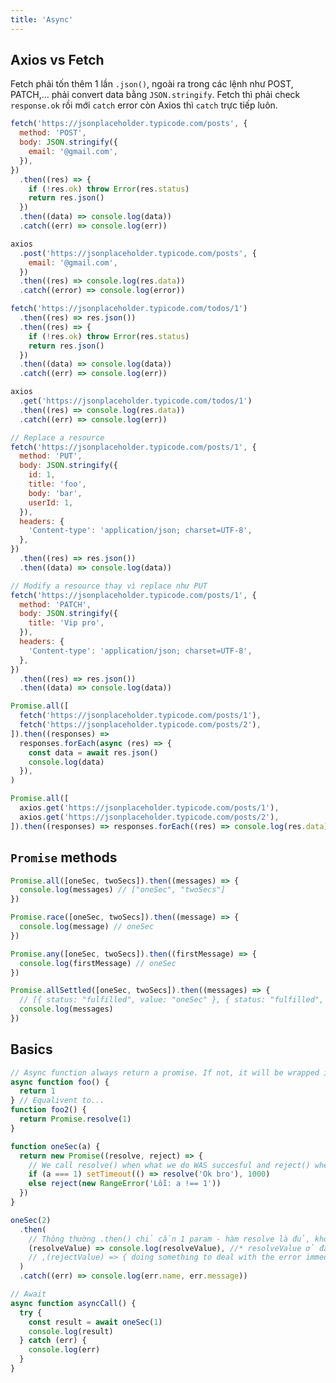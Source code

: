 ```yaml
---
title: 'Async'
---
```



## Axios vs Fetch

Fetch phải tốn thêm 1 lần `.json()`, ngoài ra trong các lệnh như POST, PATCH,... phải convert data bằng `JSON.stringify`. Fetch thì phải check `response.ok` rồi mới `catch` error còn Axios thì `catch` trực tiếp luôn.

<Tabs>
  <TabItem value="POST" label="POST">

```js
fetch('https://jsonplaceholder.typicode.com/posts', {
  method: 'POST',
  body: JSON.stringify({
    email: '@gmail.com',
  }),
})
  .then((res) => {
    if (!res.ok) throw Error(res.status)
    return res.json()
  })
  .then((data) => console.log(data))
  .catch((err) => console.log(err))

axios
  .post('https://jsonplaceholder.typicode.com/posts', {
    email: '@gmail.com',
  })
  .then((res) => console.log(res.data))
  .catch((error) => console.log(error))
```

  </TabItem>
  
  <TabItem value="GET" label="GET">

```js
fetch('https://jsonplaceholder.typicode.com/todos/1')
  .then((res) => res.json())
  .then((res) => {
    if (!res.ok) throw Error(res.status)
    return res.json()
  })
  .then((data) => console.log(data))
  .catch((err) => console.log(err))

axios
  .get('https://jsonplaceholder.typicode.com/todos/1')
  .then((res) => console.log(res.data))
  .catch((err) => console.log(err))
```

  </TabItem>

  <TabItem value="PUT" label="PUT">

```js
// Replace a resource
fetch('https://jsonplaceholder.typicode.com/posts/1', {
  method: 'PUT',
  body: JSON.stringify({
    id: 1,
    title: 'foo',
    body: 'bar',
    userId: 1,
  }),
  headers: {
    'Content-type': 'application/json; charset=UTF-8',
  },
})
  .then((res) => res.json())
  .then((data) => console.log(data))
```

  </TabItem>

  <TabItem value="PATCH" label="PATCH">

```js
// Modify a resource thay vì replace như PUT
fetch('https://jsonplaceholder.typicode.com/posts/1', {
  method: 'PATCH',
  body: JSON.stringify({
    title: 'Vip pro',
  }),
  headers: {
    'Content-type': 'application/json; charset=UTF-8',
  },
})
  .then((res) => res.json())
  .then((data) => console.log(data))
```

  </TabItem>

  <TabItem value="Concurrent" label="Concurrent">

```js
Promise.all([
  fetch('https://jsonplaceholder.typicode.com/posts/1'),
  fetch('https://jsonplaceholder.typicode.com/posts/2'),
]).then((responses) =>
  responses.forEach(async (res) => {
    const data = await res.json()
    console.log(data)
  }),
)

Promise.all([
  axios.get('https://jsonplaceholder.typicode.com/posts/1'),
  axios.get('https://jsonplaceholder.typicode.com/posts/2'),
]).then((responses) => responses.forEach((res) => console.log(res.data)))
```

  </TabItem>

</Tabs>

## `Promise` methods

```js
Promise.all([oneSec, twoSecs]).then((messages) => {
  console.log(messages) // ["oneSec", "twoSecs"]
})

Promise.race([oneSec, twoSecs]).then((message) => {
  console.log(message) // oneSec
})

Promise.any([oneSec, twoSecs]).then((firstMessage) => {
  console.log(firstMessage) // oneSec
})

Promise.allSettled([oneSec, twoSecs]).then((messages) => {
  // [{ status: "fulfilled", value: "oneSec" }, { status: "fulfilled", value: "twoSecs" }]
  console.log(messages)
})
```

## Basics

```js
// Async function always return a promise. If not, it will be wrapped in a Promise
async function foo() {
  return 1
} // Equalivent to...
function foo2() {
  return Promise.resolve(1)
}

function oneSec(a) {
  return new Promise((resolve, reject) => {
    // We call resolve() when what we do WAS succesful and reject() when it was failed
    if (a === 1) setTimeout(() => resolve('Ok bro'), 1000)
    else reject(new RangeError('Lỗi: a !== 1'))
  })
}

oneSec(2)
  .then(
    // Thông thường .then() chỉ cần 1 param - hàm resolve là đủ, không cần param thứ 2 - hàm reject, trừ những lỗi phải dc xử lý ngay lập tức.
    (resolveValue) => console.log(resolveValue), //* resolveValue ở đây là giá trị resolve của Promise được gọi - ở đây là hàm `setTimeout`
    // ,(rejectValue) => { doing something to deal with the error immediately }
  )
  .catch((err) => console.log(err.name, err.message))

// Await
async function asyncCall() {
  try {
    const result = await oneSec(1)
    console.log(result)
  } catch (err) {
    console.log(err)
  }
}
```
